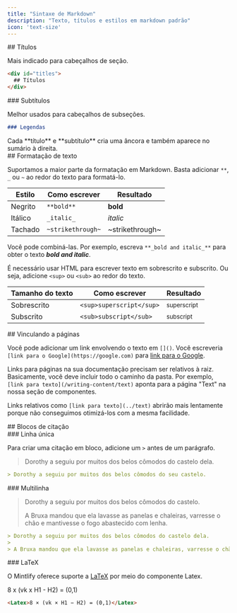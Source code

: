 ```yaml
---
title: "Sintaxe de Markdown"
description: "Texto, títulos e estilos em markdown padrão"
icon: 'text-size'
---
```


<div id="titles">
  ## Títulos
</div>

Mais indicado para cabeçalhos de seção.

```md
<div id="titles">
  ## Títulos
</div>

```


<div id="subtitles">
  ### Subtítulos
</div>

Melhor usados para cabeçalhos de subseções.

```md
### Legendas
```

<Tip>
  Cada **título** e **subtítulo** cria uma âncora e também aparece no sumário à direita.
</Tip>


<div id="text-formatting">
  ## Formatação de texto
</div>

Suportamos a maior parte da formatação em Markdown. Basta adicionar `**`, `_` ou `~` ao redor do texto para formatá-lo.

| Estilo        | Como escrever        | Resultado         |
| ------------- | -------------------- | ----------------- |
| Negrito       | `**bold**`           | **bold**          |
| Itálico       | `_italic_`           | _italic_          |
| Tachado       | `~strikethrough~`    | ~strikethrough~   |

Você pode combiná-las. Por exemplo, escreva `**_bold and italic_**` para obter o texto **_bold and italic_**.

É necessário usar HTML para escrever texto em sobrescrito e subscrito. Ou seja, adicione `<sup>` ou `<sub>` ao redor do texto.

| Tamanho do texto | Como escrever                | Resultado                 |
| ---------------- | ---------------------------- | ------------------------- |
| Sobrescrito      | `<sup>superscript</sup>`     | <sup>superscript</sup>    |
| Subscrito        | `<sub>subscript</sub>`       | <sub>subscript</sub>      |

<div id="linking-to-pages">
  ## Vinculando a páginas
</div>

Você pode adicionar um link envolvendo o texto em `[]()`. Você escreveria `[link para o Google](https://google.com)` para [link para o Google](https://google.com).

Links para páginas na sua documentação precisam ser relativos à raiz. Basicamente, você deve incluir todo o caminho da pasta. Por exemplo, `[link para texto](/writing-content/text)` aponta para a página "Text" na nossa seção de componentes.

Links relativos como `[link para texto](../text)` abrirão mais lentamente porque não conseguimos otimizá-los com a mesma facilidade.

<div id="blockquotes">
  ## Blocos de citação
</div>

<div id="singleline">
  ### Linha única
</div>

Para criar uma citação em bloco, adicione um `>` antes de um parágrafo.

> Dorothy a seguiu por muitos dos belos cômodos do castelo dela.

```md
> Dorothy a seguiu por muitos dos belos cômodos do seu castelo.
```


<div id="multiline">
  ### Multilinha
</div>

> Dorothy a seguiu por muitos dos belos cômodos do castelo.
>
> A Bruxa mandou que ela lavasse as panelas e chaleiras, varresse o chão e mantivesse o fogo abastecido com lenha.

```md
> Dorothy a seguiu por muitos dos belos cômodos do castelo dela.
>
> A Bruxa mandou que ela lavasse as panelas e chaleiras, varresse o chão e mantivesse o fogo alimentado com lenha.
```


<div id="latex">
  ### LaTeX
</div>

O Mintlify oferece suporte a [LaTeX](https://www.latex-project.org) por meio do componente Latex.

<Latex>8 x (vk x H1 - H2) = (0,1)</Latex>

```md
<Latex>8 × (vk × H1 − H2) = (0,1)</Latex>
```

